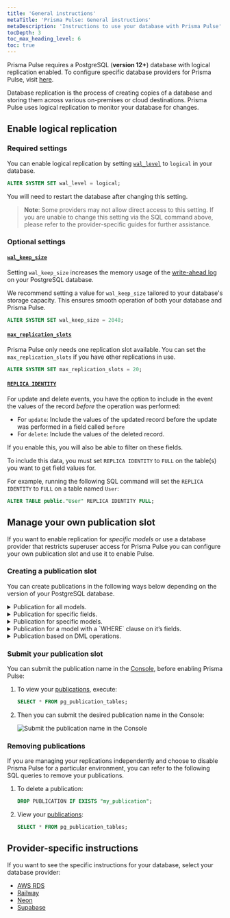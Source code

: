 ```yaml
---
title: 'General instructions'
metaTitle: 'Prisma Pulse: General instructions'
metaDescription: 'Instructions to use your database with Prisma Pulse'
tocDepth: 3
toc_max_heading_level: 6
toc: true
---
```


<Admonition> 

Prisma Pulse requires a PostgreSQL (**version 12+**) database with logical replication enabled. To configure specific database providers for Prisma Pulse, visit [here](/pulse/database-setup#provider-specific-instructions).

</Admonition> 

Database replication is the process of creating copies of a database and storing them across various on-premises or cloud destinations. Prisma Pulse uses logical replication to monitor your database for changes.

## Enable logical replication

### Required settings

You can enable logical replication by setting [`wal_level`](https://www.postgresql.org/docs/current/runtime-config-wal.html) to `logical` in your database. 

```sql
ALTER SYSTEM SET wal_level = logical;
```

You will need to restart the database after changing this setting.

> **Note**: Some providers may not allow direct access to this setting. If you are unable to change this setting via the SQL command above, please refer to the provider-specific guides for further assistance.


### Optional settings

#### [`wal_keep_size`](https://www.postgresql.org/docs/current/runtime-config-replication.html)

Setting `wal_keep_size` increases the memory usage of the [write-ahead log](https://www.postgresql.org/docs/current/wal-intro.html) on your PostgreSQL database.

We recommend setting a value for `wal_keep_size` tailored to your database's storage capacity. This ensures smooth operation of both your database and Prisma Pulse.

```sql
ALTER SYSTEM SET wal_keep_size = 2048;
```

#### [`max_replication_slots`](https://www.postgresql.org/docs/current/runtime-config-replication.html)

Prisma Pulse only needs one replication slot available. You can set the `max_replication_slots` if you have other replications in use.

```sql
ALTER SYSTEM SET max_replication_slots = 20;
```

#### [`REPLICA IDENTITY`](https://www.postgresql.org/docs/current/sql-altertable.html#SQL-ALTERTABLE-REPLICA-IDENTITY)

For update and delete events, you have the option to include in the event the values of the record _before_ the operation was performed:

- For `update`: Include the values of the updated record before the update was performed in a field called `before`
- For `delete`: Include the values of the deleted record.

If you enable this, you will also be able to filter on these fields.

To include this data, you must set `REPLICA IDENTITY` to `FULL` on the table(s) you want to get field values for.

For example, running the following SQL command will set the `REPLICA IDENTITY` to `FULL` on a table named `User`:

```sql
ALTER TABLE public."User" REPLICA IDENTITY FULL;
```

## Manage your own publication slot

If you want to enable replication for _specific models_ or use a database provider that restricts superuser access for Prisma Pulse you can configure your own publication slot and use it to enable Pulse.

### Creating a publication slot

You can create publications in the following ways below depending on the version of your PostgreSQL database.

<details>

<summary>Publication for all models.</summary>
<br/>
```sql
CREATE PUBLICATION all_models FOR ALL TABLES;
```

</details>

<details>

<summary>Publication for specific fields.</summary>

For example, create a publication that publishes all changes for table `users`, but replicates only columns `user_id` and `firstname`:

```sql
   CREATE PUBLICATION users_filtered FOR TABLE users (user_id, firstname);
```

</details>

<details>

<summary>Publication for specific models.</summary>

For example, create a publication that publishes all changes in two tables:

```sql
CREATE PUBLICATION user_and_department_publication FOR TABLE users, departments;
```

</details>

<details>

<summary>Publication for a model with a `WHERE` clause on it’s fields.</summary>

For example, create a publication that publishes all changes from active `departments`:

```sql
CREATE PUBLICATION active_departments FOR TABLE departments WHERE (active IS TRUE);
```

</details>

<details>

<summary>Publication based on DML operations.</summary>{' '}

For example, create a publication that only publishes `INSERT` operations in one table:

```sql
CREATE PUBLICATION insert_only FOR TABLE departments
WITH (publish = 'insert');
```

> `publish` (`string`)
>
> This parameter determines which DML operations will be published by the new publication to the subscribers. The value is comma-separated list of operations. The allowed operations are `insert`, `update`, `delete`, and `truncate`. The default is to publish all actions, and so the default value for this option is `'insert, update, delete, truncate'`.

You can learn more about the PostgreSQL's `CREATE PUBLICATION`, supported versions and see more examples [here](https://www.postgresql.org/docs/current/sql-createpublication.html).

</details>

### Submit your publication slot

You can submit the publication name in the [Console](https://console.prisma.io/login), before enabling Prisma Pulse:

1. To view your [publications](https://www.postgresql.org/docs/current/view-pg-publication-tables.html), execute:

   ```sql
   SELECT * FROM pg_publication_tables;
   ```

2. Then you can submit the desired publication name in the Console:

   ![Submit the publication name in the Console](/img/pulse/replication-slot-submission.png)

### Removing publications

If you are managing your replications independently and choose to disable Prisma Pulse for a particular environment, you can refer to the following SQL queries to remove your publications.

1. To delete a publication:

   ```sql
   DROP PUBLICATION IF EXISTS "my_publication";
   ```

2. View your [publications](https://www.postgresql.org/docs/current/view-pg-publication-tables.html):

   ```sql
   SELECT * FROM pg_publication_tables;
   ```

## Provider-specific instructions

If you want to see the specific instructions for your database, select your database provider:

- [AWS RDS](/pulse/database-setup/aws-rds)
- [Railway](/pulse/database-setup/railway)
- [Neon](/pulse/database-setup/neon)
- [Supabase](/pulse/database-setup/supabase)
